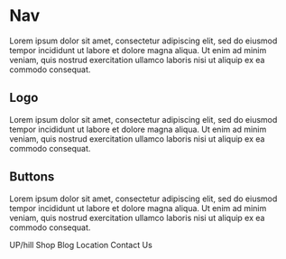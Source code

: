 
<Meta title="UPhill Design System | Nav" component={Nav} />

# Nav

Lorem ipsum dolor sit amet, consectetur adipiscing elit, sed do eiusmod tempor incididunt ut 
labore et dolore magna aliqua. Ut enim ad minim veniam, quis nostrud exercitation ullamco 
laboris nisi ut aliquip ex ea commodo consequat. 

## Logo

Lorem ipsum dolor sit amet, consectetur adipiscing elit, sed do eiusmod tempor incididunt ut 
labore et dolore magna aliqua. Ut enim ad minim veniam, quis nostrud exercitation ullamco 
laboris nisi ut aliquip ex ea commodo consequat. 


## Buttons

Lorem ipsum dolor sit amet, consectetur adipiscing elit, sed do eiusmod tempor incididunt ut 
labore et dolore magna aliqua. Ut enim ad minim veniam, quis nostrud exercitation ullamco 
laboris nisi ut aliquip ex ea commodo consequat. 


<Preview withToolbar>
  <Story name="Nav">
  <Nav>
        <LogoDiv>
          <SecondaryLogo>UP/hill</SecondaryLogo>
        </LogoDiv>
        <ButtonDiv>
          <TertiaryButton>Shop</TertiaryButton>
          <TertiaryButton>Blog</TertiaryButton>
          <TertiaryButton>Location</TertiaryButton>
          <TertiaryButton>Contact Us</TertiaryButton>
        </ButtonDiv>
      </Nav>
  </Story>
</Preview>